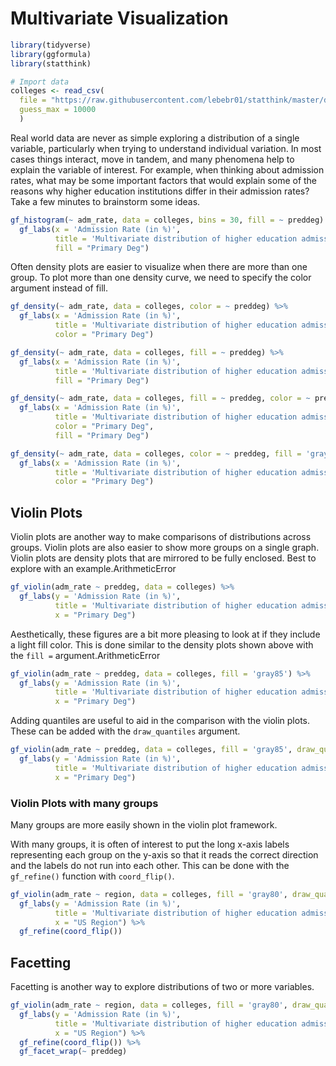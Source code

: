 # Multivariate Visualization   

```r
library(tidyverse)
library(ggformula)
library(statthink)

# Import data
colleges <- read_csv(
  file = "https://raw.githubusercontent.com/lebebr01/statthink/master/data-raw/College-scorecard-clean.csv", 
  guess_max = 10000
  )
```

Real world data are never as simple exploring a distribution of a single variable, particularly when trying to understand individual variation. In most cases things interact, move in tandem, and many phenomena help to explain the variable of interest. For example, when thinking about admission rates, what may be some important factors that would explain some of the reasons why higher education institutions differ in their admission rates? Take a few minutes to brainstorm some ideas.
 

```r
gf_histogram(~ adm_rate, data = colleges, bins = 30, fill = ~ preddeg) %>%
  gf_labs(x = 'Admission Rate (in %)',
          title = 'Multivariate distribution of higher education admission rates by degree type',
          fill = "Primary Deg")
```

Often density plots are easier to visualize when there are more than one group. To plot more than one density curve, we need to specify the color argument instead of fill.

```r
gf_density(~ adm_rate, data = colleges, color = ~ preddeg) %>%
  gf_labs(x = 'Admission Rate (in %)',
          title = 'Multivariate distribution of higher education admission rates by degree type',
          color = "Primary Deg")
```

```r
gf_density(~ adm_rate, data = colleges, fill = ~ preddeg) %>%
  gf_labs(x = 'Admission Rate (in %)',
          title = 'Multivariate distribution of higher education admission rates by degree type',
          fill = "Primary Deg")
```

```r
gf_density(~ adm_rate, data = colleges, fill = ~ preddeg, color = ~ preddeg) %>%
  gf_labs(x = 'Admission Rate (in %)',
          title = 'Multivariate distribution of higher education admission rates by degree type',
          color = "Primary Deg",
          fill = "Primary Deg")
```

```r
gf_density(~ adm_rate, data = colleges, color = ~ preddeg, fill = 'gray85', size = 1) %>%
  gf_labs(x = 'Admission Rate (in %)',
          title = 'Multivariate distribution of higher education admission rates by degree type',
          color = "Primary Deg")
```
## Violin Plots
 
Violin plots are another way to make comparisons of distributions across groups. Violin plots are also easier to show more groups on a single graph. Violin plots are density plots that are mirrored to be fully enclosed. Best to explore with an example.ArithmeticError

```r
gf_violin(adm_rate ~ preddeg, data = colleges) %>%
  gf_labs(y = 'Admission Rate (in %)',
          title = 'Multivariate distribution of higher education admission rates by degree type',
          x = "Primary Deg")
```

Aesthetically, these figures are a bit more pleasing to look at if they include a light fill color. This is done similar to the density plots shown above with the `fill = ` argument.ArithmeticError

```r
gf_violin(adm_rate ~ preddeg, data = colleges, fill = 'gray85') %>%
  gf_labs(y = 'Admission Rate (in %)',
          title = 'Multivariate distribution of higher education admission rates by degree type',
          x = "Primary Deg")
```

Adding quantiles are useful to aid in the comparison with the violin plots. These can be added with the `draw_quantiles` argument.

```r
gf_violin(adm_rate ~ preddeg, data = colleges, fill = 'gray85', draw_quantiles = c(.1, .5, .9)) %>%
  gf_labs(y = 'Admission Rate (in %)',
          title = 'Multivariate distribution of higher education admission rates by degree type',
          x = "Primary Deg")
```
### Violin Plots with many groups
 
Many groups are more easily shown in the violin plot framework.

With many groups, it is often of interest to put the long x-axis labels representing each group on the y-axis so that it reads the correct direction and the labels do not run into each other. This can be done with the `gf_refine()` function with `coord_flip()`.

```r
gf_violin(adm_rate ~ region, data = colleges, fill = 'gray80', draw_quantiles = c(.1, .5, .9)) %>%
  gf_labs(y = 'Admission Rate (in %)',
          title = 'Multivariate distribution of higher education admission rates by degree type',
          x = "US Region") %>%
  gf_refine(coord_flip())
```

## Facetting
 
Facetting is another way to explore distributions of two or more variables.

```r
gf_violin(adm_rate ~ region, data = colleges, fill = 'gray80', draw_quantiles = c(.1, .5, .9)) %>%
  gf_labs(y = 'Admission Rate (in %)',
          title = 'Multivariate distribution of higher education admission rates by degree type',
          x = "US Region") %>%
  gf_refine(coord_flip()) %>%
  gf_facet_wrap(~ preddeg)
```



<!-- ## Considering Groups -->
<!-- We've spent a lot of time trying to reason about other variables that may be important in explaining variation in our variable of interest. So far we have only explored the variable without considering other variables, in practice that is not that useful. -->

<!-- Instead, it is common to compute conditional statistics based on other characteristics in the data. An example may help to show the idea more clearly. -->

<!-- ```{r} -->
<!-- colleges %>% -->
<!--   df_stats(adm_rate ~ region, median) -->
<!-- ``` -->

<!-- Presented above are the conditional medians for the higher education institutions in different areas of the country. More specifically, the data are essentially split into subgroups and the median is computed for each of those subgroups instead of pooling all institutions into a single data frame. The formula syntax is now `outcome ~ grouping` where the variable of interest (i.e. commonly a numeric variable) and the variable to the right of the `~` is the grouping variable. This syntax is similar to the violin plots that were created earlier. -->

<!-- Can you see differences in the admission rates across the regions? -->

<!-- One thing that is useful to add in when computing conditional statisics, is how many data points are in each group. This is particularly useful when the groups are different sizes, which is common. To do this, we can add another function to the `df_stats()` function. -->

<!-- ```{r} -->
<!-- colleges %>% -->
<!--   df_stats(adm_rate ~ region, median, length) -->
<!-- ``` -->

<!-- This adds another columns which represents the number of observations that went into the median calculation for each group. The syntax above also shows that you can add additional functions separated by a comma in the `df_stats()` function and are not limited to a single function. We will take advantage of this feature later on. -->

<!-- ### Adding additional groups -->
<!-- What if we thought more than one variable was important in explaining variation in the outcome variable? These can also be added to the `df_stats()` function for additional conditional statistics. The key is to add another variable to the right-hand side of the formula argument. More than one variable are separated with a `+` symbol. -->

<!-- ```{r} -->
<!-- colleges %>% -->
<!--   df_stats(adm_rate ~ region + preddeg, median, length) -->
<!-- ``` -->

<!-- ## Other statistics of center -->
<!-- So far we have been discussing the median. The median attempts to provide a single number summary for the center of the distribution. It is a robust statistic, but likely isn't the most popular statistic to provide a location for the center of a distribution. The mean is often more commonly used as a measure of the center of a distribution. Part of this is due to the usage of the mean in common statistical methods and the mean also uses the values of all the data in the calculation. The median only considers the values of the middle score or scores, therefore this statistic is less sensitive to extreme values than the mean. I like to look at both statistics and this can provide some insight into the distribution of interest. We can add the mean using the `df_stats()` function by adding the function `mean`. -->

<!-- ```{r} -->
<!-- stats_compute <- colleges %>% -->
<!--   df_stats(adm_rate ~ region, median, mean, length) -->
<!-- stats_compute -->
<!-- ``` -->

<!-- Do you notice any trends in the direction the mean and median typically follow? More specifically, is the mean typically larger than the median or vice versa? -->

<!-- Let's visualize them. -->

<!-- ```{r} -->
<!-- gf_histogram(~ adm_rate, data = colleges, bins = 30) %>% -->
<!--   gf_facet_wrap(~ region) %>% -->
<!--   gf_vline(color = 'blue', xintercept = ~ median_adm_rate, data = stats_compute, size = 1) %>% -->
<!--   gf_vline(color = 'lightblue', xintercept = ~ mean_adm_rate, data = stats_compute, size = 1) -->
<!-- ``` -->

<!-- What is different about the distributions that have larger differences in the mean and median? -->

<!-- ## Measures of Variation -->

<!-- So far we have focused primarily on applying functions to columns of data to provide a single numeric summary for where the center of the distribution may lie. The center of the distribution is important, however the primary goal in research and with statistics is to try to understand the variation in the distribution. -->

<!-- One crude measure of variation that is intuitive is the range of a variable. The range is the difference between the smallest and the largest number in the data. We can compute this with the `df_stats()` function. -->

<!-- ```{r} -->
<!-- colleges %>% -->
<!--   df_stats(~ adm_rate, range) -->
<!-- ``` -->

<!-- The details of the `df_stats()` function are in the previous course notes. The output for this computation returns two values, the minimum and maximum value in the data and unsurprisingly, is 0 and 1 respectively.  -->

<!-- ### Robust measure of variation -->
<!-- The idea behind the IQR representing differences in percentiles allows us to extend this to different percentiles that may be more directly interpretable for a given situation. For example, suppose we wanted to know how spread out the middle 80% of the distribution is. We can do this directly by computing the 90th and 10th percentiles and finding the difference between the two. -->

<!-- ```{r} -->
<!-- mid_80 <- colleges %>% -->
<!--   df_stats(~ adm_rate, quantile(c(0.1, 0.9)), nice_names = TRUE) -->
<!-- mid_80 -->
<!-- ``` -->

<!-- As you can see, once you extend the amount of the distribution contained, the distance increases, now to 0.555 or 55.5% the the range of the middle 80% of the admission rate distribution. We can also visualize what this looks like. -->

<!-- ```{r} -->
<!-- gf_histogram(~ adm_rate, data = colleges, bins = 30, color = 'black') %>% -->
<!--   gf_vline(color = 'blue', xintercept = ~ value, data = gather(mid_80), size = 1) -->
<!-- ``` -->

<!-- We can also view the exact percentages using the empirical cumulative density function. -->

<!-- ```{r} -->
<!-- gf_ecdf(~ adm_rate, data = colleges) %>% -->
<!--   gf_vline(color = 'blue', xintercept = ~ value, data = gather(mid_80), size = 1) -->
<!-- ``` -->

<!-- ### Variation by Group -->
<!-- These statistics can also be calculated by different grouping variables similar to what was done with statisitcs of center. Now the variable of interest is on the left-hand side of the equation and the grouping variable is on the right hand side. -->

<!-- ```{r} -->
<!-- iqr_groups <- colleges %>% -->
<!--   df_stats(adm_rate ~ region, IQR, quantile(c(0.25, 0.75)), nice_names = TRUE) -->
<!-- iqr_groups -->
<!-- ``` -->

<!-- This can also be visualized to see how these statistics vary across the groups. -->

<!-- ```{r} -->
<!-- gf_histogram(~ adm_rate, data = colleges, bins = 30, color = 'black') %>% -->
<!--   gf_vline(color = 'blue', xintercept = ~ value,  -->
<!--      data = filter(pivot_longer(iqr_groups, IQR_adm_rate:'X75.'), name %in% c('X25.', 'X75.')), size = 1) %>% -->
<!--   gf_facet_wrap(~ region) -->
<!-- ``` -->


